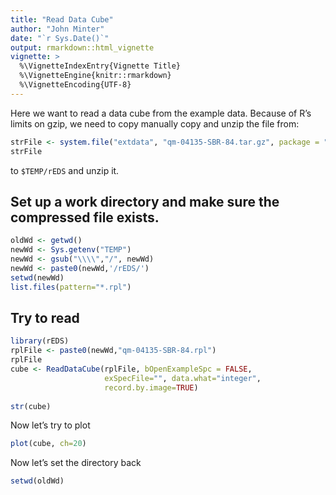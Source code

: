 ```yaml
---
title: "Read Data Cube"
author: "John Minter"
date: "`r Sys.Date()`"
output: rmarkdown::html_vignette
vignette: >
  %\VignetteIndexEntry{Vignette Title}
  %\VignetteEngine{knitr::rmarkdown}
  %\VignetteEncoding{UTF-8}
---
```


Here we want to read a data cube from the example data. Because of R's
limits on gzip, we need to copy manually copy and unzip the file from:

```r
strFile <- system.file("extdata", "qm-04135-SBR-84.tar.gz", package = "rEDS")
strFile
```

to `$TEMP/rEDS` and unzip it.


## Set up a work directory and make sure the compressed file exists.

```r
oldWd <- getwd()
newWd <- Sys.getenv("TEMP")
newWd <- gsub("\\\\","/", newWd)
newWd <- paste0(newWd,'/rEDS/')
setwd(newWd)
list.files(pattern="*.rpl")
```

## Try to read

```r
library(rEDS)
rplFile <- paste0(newWd,"qm-04135-SBR-84.rpl")
rplFile
cube <- ReadDataCube(rplFile, bOpenExampleSpc = FALSE,
                     exSpecFile="", data.what="integer",
                     record.by.image=TRUE)
  
str(cube)

```

Now let's try to plot

```r

plot(cube, ch=20)

```



Now let's set the directory back

```r
setwd(oldWd)
```
